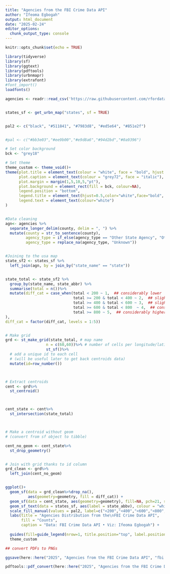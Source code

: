 ```yaml
---
title: "Agencies from the FBI Crime Data API"
author: "Ifeoma Egbogah"
output: html_document
date: "2025-02-24"
editor_options: 
  chunk_output_type: console
---
```


```r
knitr::opts_chunk$set(echo = TRUE)
```


```r

library(tidyverse)
library(sf)           
library(ggtext)     
library(pdftools)
library(urbnmapr)
library(extrafont)
#font_import()
loadfonts()

agencies <- readr::read_csv('https://raw.githubusercontent.com/rfordatascience/tidytuesday/main/data/2025/2025-02-18/agencies.csv')


states_sf <- get_urbn_map("states", sf = TRUE)


pal2 <- c("black", "#511841", "#7983d8", "#ed5e64", "#851e2f")


#pal <- c("#bb3e03","#ee9b00","#e9d8a6","#94d2bd","#0a9396")

# Set color background
bck <- "grey18"

# Set theme
theme_custom <- theme_void()+
theme(plot.title = element_text(colour = "white", face = "bold", hjust = 0.5, family = "Papyrus", size = 27),
      plot.caption = element_text(colour = "grey72", face = "italic"),
      plot.margin = margin(1,5,10,5,"pt"),
      plot.background = element_rect(fill = bck, colour=NA),
      legend.position = "bottom",
      legend.title = element_text(hjust=0.5,color="white",face="bold", family = "Papyrus"),
      legend.text = element_text(colour="white")
)



```


```r

#Data cleaning
agn<- agencies %>%
  separate_longer_delim(county, delim = ", ") %>%
  mutate(county = str_to_sentence(county),
         agency_type = if_else(agency_type == "Other State Agency", "Other", agency_type),
         agency_type = replace_na(agency_type, "Unknown"))


#Joining to the usa map
state_sf2 <- states_sf %>%
  left_join(agn, by = join_by("state_name" == "state"))


state_total <- state_sf2 %>%
  group_by(state_name, state_abbr) %>%
  summarise(total = n())%>%
  mutate(diff_cat = case_when(total < 200 ~ 1,  ## considerably lower
                              total >= 200 & total < 400 ~ 2,  ## slightly lower
                              total >= 400 & total < 600 ~ 3,  ## slightly higher
                              total >= 600 & total < 800  ~ 4,  ## considerably higher
                              total >= 800 ~ 5,  ## considerably higher
),
diff_cat = factor(diff_cat, levels = 1:5))


# Make grid
grd <- st_make_grid(state_total, # map name
                  n = c(60,60))%>% # number of cells per longitude/latitude
                  st_sf()%>% 
  # add a unique id to each cell
  # (will be useful later to get back centroids data)
  mutate(id=row_number())



# Extract centroids
cent <- grd%>%
  st_centroid()



cent_state <- cent%>%
  st_intersection(state_total)



# Make a centroid without geom
# (convert from sf object to tibble)

cent_no_geom <- cent_state%>%
  st_drop_geometry()


# Join with grid thanks to id column
grd_clean <- grd%>%
  left_join(cent_no_geom)


ggplot()+
  geom_sf(data = grd_clean%>%drop_na(),
          aes(geometry=geometry, fill = diff_cat)) +
  geom_sf(data = cent_state, aes(geometry=geometry), fill=NA, pch=21, size=0.5) +
  geom_sf_text(data = states_sf, aes(label = state_abbv), colour = "white") +
  scale_fill_manual(values = pal2, label=c("<200","<400","<600","<800", ">800")) +
  labs(title = "Agencies Distribution from the\nFBI Crime Data API",
       fill = "Counts",
       caption = "Data: FBI Crime Data API • Viz: Ifeoma Egbogah") +
  
  guides(fill=guide_legend(nrow=1, title.position="top", label.position="bottom")) +
  theme_custom
```


```r

## convert PDFs to PNGs

ggsave(here::here("2025", "Agencies from the FBI Crime Data API", "fbi.pdf"),  width = 10, height = 7.402, units = "in", device = cairo_pdf)

pdftools::pdf_convert(here::here("2025", "Agencies from the FBI Crime Data API", "fbi.pdf"), format = "png", dpi = 500)




```

